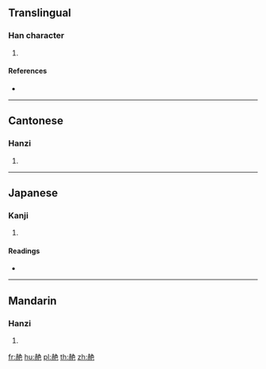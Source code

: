 {{character info/new}}
==Translingual==

===Han character===
{{Han char|rn=155|rad=赤|as=06|sn=13|canj=GCNAU|four=47317|ids=⿰赤色}}

# {{defn|Han|sort=赤06}}

====References====
* {{Han ref|kx=1214.060|dkj=37004|dj=1682.050|hdz=53508.020|uh=8D69|ud=36201|bh=E05D|bd=57437}}

----

==Cantonese==

===Hanzi===
{{yue-hanzi|jyut=|y=haak3}}

# {{defn|lang=yue|sort=赤06}}

----

==Japanese==

===Kanji===
{{ja-kanji|grade=|rs=赤06}}

# {{defn|lang=ja|sort=赤06}}

====Readings====
* {{ja-readings|on=[[きょく]] (kyoku), [[こく]] (koku), [[かく]] (kaku), [[きゃく]] (kyaku)|kun=[[あか]] (aka)|nanori=}}

----

==Mandarin==

===Hanzi===
{{cmn-hanzi|pin=[[shì]] ([[shi4]]), [[xì]] ([[xi4]])|wg=shih<sup>4</sup>, hsi<sup>4</sup>}}

# {{defn|lang=cmn|sort=赤06}}

[[fr:赩]]
[[hu:赩]]
[[pl:赩]]
[[th:赩]]
[[zh:赩]]
